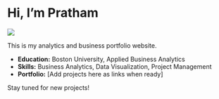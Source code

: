 # Hi, I'm Pratham

![](images/pk.png)

This is my analytics and business portfolio website.

- **Education:** Boston University, Applied Business Analytics
- **Skills:** Business Analytics, Data Visualization, Project Management
- **Portfolio:** [Add projects here as links when ready]

Stay tuned for new projects!

